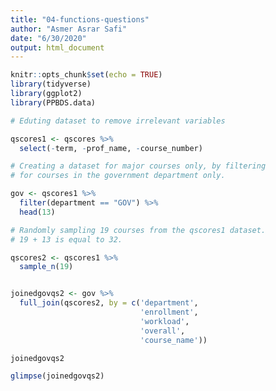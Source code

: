 ```yaml
---
title: "04-functions-questions"
author: "Asmer Asrar Safi"
date: "6/30/2020"
output: html_document
---
```


```r
knitr::opts_chunk$set(echo = TRUE)
library(tidyverse)
library(ggplot2)
library(PPBDS.data)
```



```r

# Eduting dataset to remove irrelevant variables

qscores1 <- qscores %>% 
  select(-term, -prof_name, -course_number) 

# Creating a dataset for major courses only, by filtering
# for courses in the government department only. 

gov <- qscores1 %>% 
  filter(department == "GOV") %>% 
  head(13)

# Randomly sampling 19 courses from the qscores1 dataset.
# 19 + 13 is equal to 32. 

qscores2 <- qscores1 %>% 
  sample_n(19)


joinedgovqs2 <- gov %>% 
  full_join(qscores2, by = c('department', 
                             'enrollment', 
                             'workload',
                             'overall',
                             'course_name'))

joinedgovqs2

```

```r

glimpse(joinedgovqs2)

```
